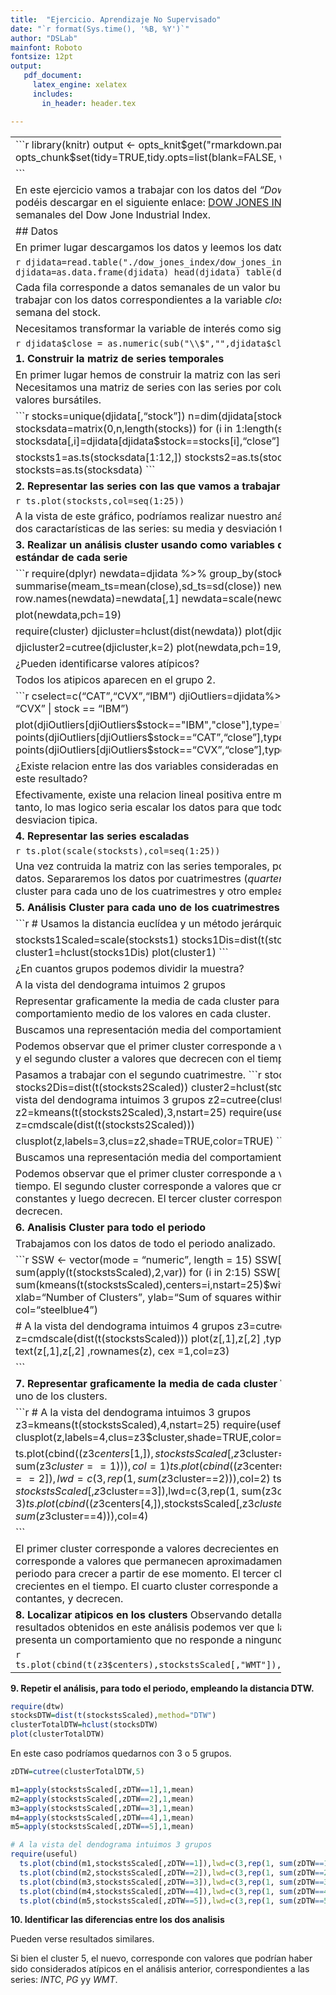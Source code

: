 ```yaml
---
title:  "Ejercicio. Aprendizaje No Supervisado"
date: "`r format(Sys.time(), '%B, %Y')`"
author: "DSLab"
mainfont: Roboto
fontsize: 12pt
output:
   pdf_document:
     latex_engine: xelatex
     includes:
       in_header: header.tex   

---
```

-------------------------------------------------------------
```r
library(knitr)
output <- opts_knit$get("rmarkdown.pandoc.to")
if (output=="latex") opts_chunk$set(tidy=TRUE,tidy.opts=list(blank=FALSE, width.cutoff=60))

```

En este ejercicio vamos a trabajar con los datos del *"Dow Jones Index Data Set"* que podéis descargar en el siguiente enlace: [DOW JONES INDEX](https://archive.ics.uci.edu/ml/datasets/Dow+Jones+Index). Se trata de datos semanales del Dow Jone Industrial Index. 

## Datos

En primer lugar descargamos los datos y leemos los datos

```r
djidata=read.table("./dow_jones_index/dow_jones_index.data",header=TRUE,sep=",")
djidata=as.data.frame(djidata)
head(djidata)
table(djidata$stock)
```

Cada fila corresponde a datos semanales de un valor bursatil. En este ejercicio vamos a trabajar con los datos correspondientes a la variable *close*, esto es, el valor al cierre de la semana del stock.

Necesitamos transformar la variable de interés como sigue:

```r
djidata$close = as.numeric(sub("\\$","",djidata$close))
```

**1. Construir la matriz de series temporales**

En primer lugar hemos de construir la matriz con las series que necesitamos. Necesitamos una matriz de series con las series por columnas para cada uno de los valores bursátiles.

```r
stocks=unique(djidata[,"stock"])
n=dim(djidata[stocks=="AA",])[1]
stocksdata=matrix(0,n,length(stocks))
for (i in 1:length(stocks))
  stocksdata[,i]=djidata[djidata$stock==stocks[i],"close"]
colnames(stocksdata)=stocks

stocksts1=as.ts(stocksdata[1:12,])
stocksts2=as.ts(stocksdata[13:25,])
stocksts=as.ts(stocksdata)
```  

**2. Representar las series con las que vamos a trabajar**

```r
ts.plot(stocksts,col=seq(1:25))
```

A la vista de este gráfico, podríamos realizar nuestro análisis basándono, únicamente, en dos caractarísticas de las series: su media y desviación típica.


**3. Realizar un análisis cluster usando como variables de interés la media y desviación estándar de cada serie**

```r
require(dplyr)
newdata=djidata %>%  group_by(stock) %>% summarise(meam_ts=mean(close),sd_ts=sd(close)) 
newdata=as.data.frame(newdata)
row.names(newdata)=newdata[,1]
newdata=scale(newdata[,-1])

plot(newdata,pch=19)

require(cluster)
djicluster=hclust(dist(newdata))
plot(djicluster)

djicluster2=cutree(djicluster,k=2)
plot(newdata,pch=19,col=djicluster2)
djicluster2
```

¿Pueden identificarse valores atípicos? 

Todos los atipicos aparecen en el grupo 2.


```r

cselect=c("CAT","CVX","IBM")
djiOutliers=djidata%>%filter(stock == "CAT" |  stock == "CVX" |  stock == "IBM")

plot(djiOutliers[djiOutliers$stock=="IBM","close"],type="l",lwd=3,ylim=c(90,180))
points(djiOutliers[djiOutliers$stock=="CAT","close"],type="l",lwd=3,col=2)
points(djiOutliers[djiOutliers$stock=="CVX","close"],type="l",lwd=3,col=3)
```  

¿Existe relacion entre las dos variables consideradas en el analisis? ¿Como interpretas este resultado?

Efectivamente, existe una relacion lineal positiva entre media y desviacion tipica. Por lo tanto, lo mas logico seria escalar los datos para que todos tengan la misma media y desviacion tipica.

**4. Representar las series escaladas**

```r
ts.plot(scale(stocksts),col=seq(1:25))
```

Una vez contruida la matriz con las series temporales, podemos pasar a analizar los datos. Separaremos los datos por cuatrimestres (*quarter*). Realizaremos un análisis cluster para cada uno de los cuatrimestres y otro empleando todo el periodo.

**5. Análisis Cluster para cada uno de los cuatrimestres**

```r
# Usamos la distancia euclídea y un método jerárquico.

stocksts1Scaled=scale(stocksts1)
stocks1Dis=dist(t(stocksts1Scaled))
cluster1=hclust(stocks1Dis)
plot(cluster1)
```

¿En cuantos grupos podemos dividir la muestra?

A la vista del dendograma intuimos 2 grupos
```r
#z3=pam(t(stocksts1Scaled),2)
#z1=kmeans(t(stocksts1Scaled),2,nstart=25)
z1=cutree(cluster1,2)
require(useful)
z=cmdscale(stocks1Dis)
clusplot(z,labels=3,clus=z1,shade=TRUE,color=TRUE)
```

Representar graficamente la media de cada cluster para tratar de identificar el comportamiento medio de los valores en cada cluster.

Buscamos una representación media del comportamiento en cada cluster.
```r
z1=kmeans(t(stocksts1Scaled),2,nstart=25)
ts.plot(t(z1$centers),col=1:2,lwd=3)
```

Podemos observar que el primer cluster corresponde a valores que crecen con el tiempo y el segundo cluster a valores que decrecen con el tiempo.


Pasamos a trabajar con el segundo cuatrimestre.
```r
stocksts2Scaled=scale(stocksts2)
stocks2Dis=dist(t(stocksts2Scaled))
cluster2=hclust(stocks2Dis)
plot(cluster2)
# A la vista del dendograma intuimos 3 grupos
z2=cutree(cluster2,3)
# z2=kmeans(t(stocksts2Scaled),3,nstart=25)
require(useful)
z=cmdscale(dist(t(stocksts2Scaled)))

clusplot(z,labels=3,clus=z2,shade=TRUE,color=TRUE)
```


Buscamos una representación media del comportamiento en cada cluster.
```r
z2=kmeans(t(stocksts2Scaled),3,nstart=25)
ts.plot(t(z2$centers),col=1:3,lwd=3)
```

Podemos observar que el primer cluster corresponde a valores que decrecen con el tiempo. El segundo cluster corresponde a valores que crecen, se mantienen más o menos constantes y luego decrecen. El tercer cluster corresponde a valores que crecen y luego decrecen.

**6. Analisis Cluster para todo el periodo**

Trabajamos con los datos de todo el periodo analizado.
```r
#todo el periodo
stockstsScaled=scale(stocksts)
stocksDis=dist(t(stockstsScaled))
clusterTotal=hclust(stocksDis)
plot(clusterTotal)
```
Elegir una tecnica para determinar el mejor numero de clusters.

```r
 SSW <- vector(mode = "numeric", length = 15)
 SSW[1] <- (30 - 1) * sum(apply(t(stockstsScaled),2,var))
 for (i in 2:15) SSW[i] <- sum(kmeans(t(stockstsScaled),centers=i,nstart=25)$withinss)
 plot(1:15, SSW, type="b", xlab="Number of Clusters", ylab="Sum of squares within groups",pch=19, col="steelblue4")

# A la vista del dendograma intuimos 4 grupos
z3=cutree(clusterTotal,4)
require(useful)
z=cmdscale(dist(t(stockstsScaled)))
plot(z[,1],z[,2] ,type = "n", xlab = "", ylab = "")
text(z[,1],z[,2] ,rownames(z), cex =1,col=z3)

```

**7. Representar graficamente la media de cada cluster**
Vamos a ver,las medias de cada uno de los clusters.

```r
# A la vista del dendograma intuimos 3 grupos
z3=kmeans(t(stockstsScaled),4,nstart=25)
require(useful)
clusplot(z,labels=4,clus=z3$cluster,shade=TRUE,color=TRUE)

  ts.plot(cbind((z3$centers[1,]),stockstsScaled[,z3$cluster==1]),lwd=c(3,rep(1, sum(z3$cluster==1))),col=1)
  ts.plot(cbind((z3$centers[2,]),stockstsScaled[,z3$cluster==2]),lwd=c(3,rep(1, sum(z3$cluster==2))),col=2)
  ts.plot(cbind((z3$centers[3,]),stockstsScaled[,z3$cluster==3]),lwd=c(3,rep(1, sum(z3$cluster==3))),col=3)
  ts.plot(cbind((z3$centers[4,]),stockstsScaled[,z3$cluster==4]),lwd=c(3,rep(1, sum(z3$cluster==4))),col=4)


```

El primer cluster corresponde a valores decrecientes en el tiempo. El segundo cluster corresponde a valores que permanecen aproximadamente constantes hasta la mitad del periodo para crecer a partir de ese momento. El tercer cluster corresponde a valores crecientes en el tiempo. El cuarto cluster corresponde a valores que crecen, permanecen contantes, y decrecen.


**8. Localizar atipicos en los clusters**
Observando detalladamente las series y los resultados obtenidos en este análisis podemos ver que la serie correspondiente a *WMT* presenta un comportamiento que no responde a ninguno de estos clusters.

```r
ts.plot(cbind(t(z3$centers),stockstsScaled[,"WMT"]),col=c(1:4,6),lwd=c(rep(1,4),5))
```

------------------------------------------------------------
**9. Repetir el análisis, para todo el periodo, empleando la distancia DTW.**
 
 
```r

require(dtw)
stocksDTW=dist(t(stockstsScaled),method="DTW")
clusterTotalDTW=hclust(stocksDTW)
plot(clusterTotalDTW)
```

En este caso podríamos quedarnos con 3 o 5 grupos. 

```r
zDTW=cutree(clusterTotalDTW,5)

m1=apply(stockstsScaled[,zDTW==1],1,mean)
m2=apply(stockstsScaled[,zDTW==2],1,mean)
m3=apply(stockstsScaled[,zDTW==3],1,mean)
m4=apply(stockstsScaled[,zDTW==4],1,mean)
m5=apply(stockstsScaled[,zDTW==5],1,mean)

# A la vista del dendograma intuimos 3 grupos
require(useful)
  ts.plot(cbind(m1,stockstsScaled[,zDTW==1]),lwd=c(3,rep(1, sum(zDTW==1))),col=1)
  ts.plot(cbind(m2,stockstsScaled[,zDTW==2]),lwd=c(3,rep(1, sum(zDTW==2))),col=2)
  ts.plot(cbind(m3,stockstsScaled[,zDTW==3]),lwd=c(3,rep(1, sum(zDTW==3))),col=3)
  ts.plot(cbind(m4,stockstsScaled[,zDTW==4]),lwd=c(3,rep(1, sum(zDTW==4))),col=4)
  ts.plot(cbind(m5,stockstsScaled[,zDTW==5]),lwd=c(3,rep(1, sum(zDTW==5))),col=5)
```


**10. Identificar las diferencias entre los dos analisis**

Pueden verse resultados similares.

Si bien el cluster 5, el nuevo, corresponde con valores que podrían haber sido considerados atípicos en el análisis anterior, correspondientes a las series: *INTC*, *PG* yy *WMT*.
